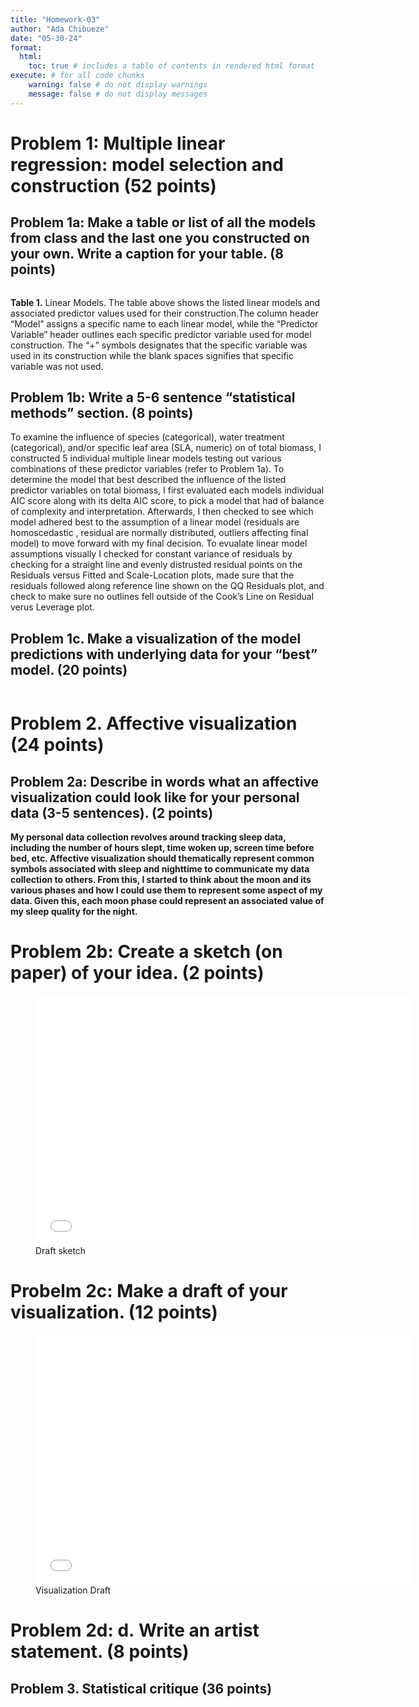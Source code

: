 ```yaml
---
title: "Homework-03"
author: "Ada Chibueze"
date: "05-30-24"
format:
  html: 
    toc: true # includes a table of contents in rendered html format
execute: # for all code chunks
    warning: false # do not display warnings
    message: false # do not display messages
---
```


# Problem 1: Multiple linear regression: model selection and construction (52 points)

## Problem 1a: Make a table or list of all the models from class and the last one you constructed on your own. Write a caption for your table. (8 points)

```r


```

**Table 1.** Linear Models. The table above shows the listed linear models and associated predictor values used for their construction.The column header "Model" assigns a specific name to each linear model, while the "Predictor Variable" header outlines each specific predictor variable used for model construction. The "+" symbols designates that the specific variable was used in its construction while the blank spaces signifies that specific variable was not used.

## Problem 1b: Write a 5-6 sentence "statistical methods" section. (8 points)

To examine the influence of species (categorical), water treatment (categorical), and/or specific leaf area (SLA, numeric) on of total biomass, I constructed 5 individual multiple linear models testing out various combinations of these predictor variables (refer to Problem 1a). To determine the model that best described the influence of the listed predictor variables on total biomass, I first evaluated each models individual AIC score along with its delta AIC score, to pick a model that had of balance of complexity and interpretation. Afterwards, I then checked to see which model adhered best to the assumption of a linear model (residuals are homoscedastic , residual are normally distributed, outliers affecting final model) to move forward with my final decision. To evualate linear model assumptions visually I checked for constant variance of residuals by checking for a straight line and evenly distrusted residual points on the Residuals versus Fitted and Scale-Location plots, made sure that the residuals followed along reference line shown on the QQ Residuals plot, and check to make sure no outlines fell outside of the Cook's Line on Residual verus Leverage plot.

## Problem 1c. Make a visualization of the model predictions with underlying data for your "best" model. (20 points)

```r

             
 
```

# Problem 2. Affective visualization (24 points)

## Problem 2a: Describe in words what an affective visualization could look like for your personal data (3-5 sentences). (2 points)

**My personal data collection revolves around tracking sleep data, including the number of hours slept, time woken up, screen time before bed, etc. Affective visualization should thematically represent common symbols associated with sleep and nighttime to communicate my data collection to others. From this, I started to think about the moon and its various phases and how I could use them to represent some aspect of my data. Given this, each moon phase could represent an associated value of my sleep quality for the night.**

# Problem 2b: Create a sketch (on paper) of your idea. (2 points)

![Draft sketch](hw_figures/sleep_quality.pdf){width="600" height="400"}

# Probelm 2c: Make a draft of your visualization. (12 points)

![Visualization Draft](hw_figures/sleep_visualization.pdf){width="600" height="400"}

# Problem 2d: d. Write an artist statement. (8 points)

## Problem 3. Statistical critique (36 points)

